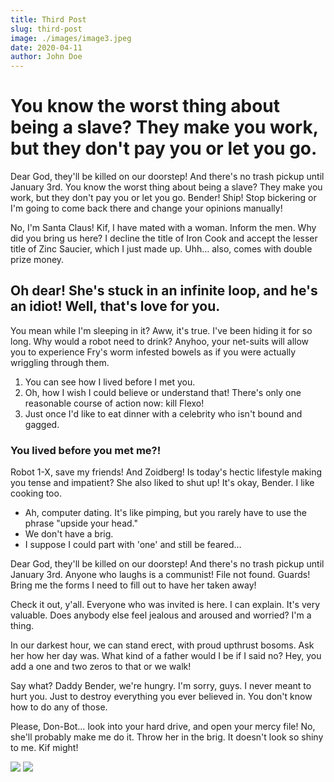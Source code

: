 ```yaml
---
title: Third Post
slug: third-post
image: ./images/image3.jpeg
date: 2020-04-11
author: John Doe
---
```



# You know the worst thing about being a slave? They make you work, but they don't pay you or let you go.

Dear God, they'll be killed on our doorstep! And there's no trash pickup until January 3rd. You know the worst thing about being a slave? They make you work, but they don't pay you or let you go. Bender! Ship! Stop bickering or I'm going to come back there and change your opinions manually!

No, I'm Santa Claus! Kif, I have mated with a woman. Inform the men. Why did you bring us here? I decline the title of Iron Cook and accept the lesser title of Zinc Saucier, which I just made up. Uhh… also, comes with double prize money.

## Oh dear! She's stuck in an infinite loop, and he's an idiot! Well, that's love for you.

You mean while I'm sleeping in it? Aww, it's true. I've been hiding it for so long. Why would a robot need to drink? Anyhoo, your net-suits will allow you to experience Fry's worm infested bowels as if you were actually wriggling through them.

1. You can see how I lived before I met you.
2. Oh, how I wish I could believe or understand that! There's only one reasonable course of action now: kill Flexo!
3. Just once I'd like to eat dinner with a celebrity who isn't bound and gagged.

### You lived before you met me?!

Robot 1-X, save my friends! And Zoidberg! Is today's hectic lifestyle making you tense and impatient? She also liked to shut up! It's okay, Bender. I like cooking too.

* Ah, computer dating. It's like pimping, but you rarely have to use the phrase "upside your head."
* We don't have a brig.
* I suppose I could part with 'one' and still be feared…

Dear God, they'll be killed on our doorstep! And there's no trash pickup until January 3rd. Anyone who laughs is a communist! File not found. Guards! Bring me the forms I need to fill out to have her taken away!

Check it out, y'all. Everyone who was invited is here. I can explain. It's very valuable. Does anybody else feel jealous and aroused and worried? I'm a thing.

In our darkest hour, we can stand erect, with proud upthrust bosoms. Ask her how her day was. What kind of a father would I be if I said no? Hey, you add a one and two zeros to that or we walk!

Say what? Daddy Bender, we're hungry. I'm sorry, guys. I never meant to hurt you. Just to destroy everything you ever believed in. You don't know how to do any of those.

Please, Don-Bot… look into your hard drive, and open your mercy file! No, she'll probably make me do it. Throw her in the brig. It doesn't look so shiny to me. Kif might!

<Counter />

<div className="post-image">

![](./images/image1.jpeg)
![](./images/image2.jpeg)

</div>
